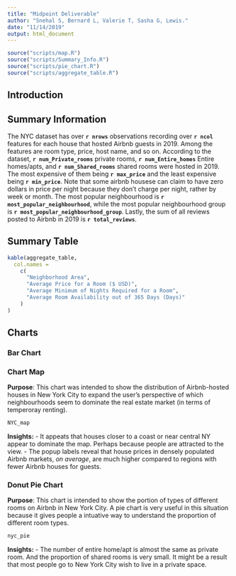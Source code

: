 ```yaml
---
title: "Midpoint Deliverable"
author: "Snehal S, Bernard L, Valerie T, Sasha G, Lewis."
date: "11/14/2019"
output: html_document
---
```


```r

source("scripts/map.R")
source("scripts/Summary_Info.R")
source("scripts/pie_chart.R")
source("scripts/aggregate_table.R")

```

## Introduction


## Summary Information

The NYC dataset has over **`r nrows`** observations recording over **`r ncol`** features for each house that hosted Airbnb guests in 2019. Among the features are room type, price, host name, and so on. According to the dataset, **`r num_Private_rooms`** private rooms, **`r num_Entire_homes`** Entire homes/apts, and **`r num_Shared_rooms`** shared rooms were hosted in 2019. The most expensive of them being **`r max_price`** and the least expensive being **`r min_price`**. Note that some airbnb housese can claim to have zero dollars in price per night because they don't charge per night, rather by week or month. The most popular neighbourhood is **`r most_popular_neighbourhood`**, while the most popular neighbourhood group is **`r most_popular_neighbourhood_group`**. Lastly, the sum of all reviews posted to Airbnb in 2019 is **`r total_reviews`**.


## Summary Table
```r
kable(aggregate_table,
  col.names =
    c(
      "Neighborhood Area",
      "Average Price for a Room ($ USD)",
      "Average Minimum of Nights Required for a Room",
      "Average Room Availability out of 365 Days (Days)"
    )
)
```

## Charts

### Bar Chart

### Chart Map

**Purpose**: This chart was intended to show the distribution of Airbnb-hosted houses in New York City to expand the user's perspective of which neighbourhoods seem to dominate the real estate market (in terms of temperoray renting). 

```r
NYC_map

```

**Insights:**
- It appeats that houses closer to a coast or near central NY appear to dominate the map. Perhaps because people are attracted to the view.
- The popup labels reveal that house prices in densely populated Airbnb markets, *on average*, are much higher compared to regions with fewer Airbnb houses for guests.


### Donut Pie Chart

**Purpose**: This chart is intended to show the portion of types of different rooms on Airbnb in New York City. A pie chart is very useful in this situation because it gives people a intuative way to understand the proportion of different room types.

```r
nyc_pie
```

**Insights:**
- The number of entire home/apt is almost the same as private room. And the proportion of shared rooms is very small. It might be a result that most people go to New York City wish to live in a private space.